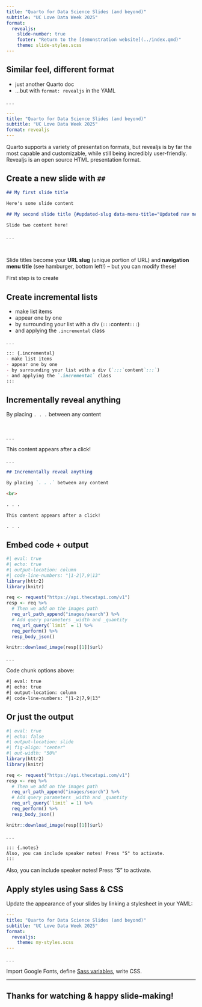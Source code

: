 ```yaml
---
title: "Quarto for Data Science Slides (and beyond)"
subtitle: "UC Love Data Week 2025"
format: 
  revealjs:
    slide-number: true
    footer: "Return to the [demonstration website](../index.qmd)"
    theme: slide-styles.scss
---
```


## Similar feel, different format {#revealjs-format}

- just another Quarto doc
- ...but with `format: revealjs` in the YAML

. . . 

```yaml
---
title: "Quarto for Data Science Slides (and beyond)"
subtitle: "UC Love Data Week 2025"
format: revealjs
---
```

::: {.notes}
Quarto supports a variety of presentation formats, but revealjs is by far the most capable and customizable, while still being incredibly user-friendly. Revealjs is an open source HTML presentation format.
:::

<!-- NEW SLIDE (this is a comment, which won't render on the slide)  -->


## Create a new slide with `##` {#slide-breaks}

```md
## My first slide title

Here's some slide content

## My second slide title {#updated-slug data-menu-title="Updated nav menu title"}
 
Slide two content here!
```

. . . 

<br>

Slide titles become your **URL slug** (unique portion of URL) and **navigation menu title** (see hamburger, bottom left!) [-- but you can modify these!]{.fragment .fade-in}

::: {.notes}
First step is to create
:::


<!-- NEW SLIDE  -->


## Create incremental lists

::: {.incremental}
- make list items
- appear one by one
- by surrounding your list with a div (`:::`content`:::`)
- and applying the `.incremental` class
:::

. . . 

```md
::: {.incremental}
- make list items
- appear one by one
- by surrounding your list with a div (`:::`content`:::`)
- and applying the `.incremental` class
:::

```


<!-- NEW SLIDE  -->


## Incrementally reveal anything

By placing `. . .` between any content

<br>

. . . 

This content appears after a click! 

. . . 

```md
## Incrementally reveal anything

By placing `. . .` between any content

<br>

. . . 

This content appears after a click!

. . .
```

<!-- NEW SLIDE  -->

## Embed code + output 

```r
#| eval: true
#| echo: true
#| output-location: column
#| code-line-numbers: "|1-2|7,9|13"
library(httr2)
library(knitr)

req <- request("https://api.thecatapi.com/v1")
resp <- req %>%
  # Then we add on the images path
  req_url_path_append("images/search") %>%
  # Add query parameters _width and _quantity
  req_url_query(`limit` = 1) %>%
  req_perform() %>%
  resp_body_json()

knitr::download_image(resp[[1]]$url)
```

. . .

Code chunk options above:

```md
#| eval: true
#| echo: true
#| output-location: column
#| code-line-numbers: "|1-2|7,9|13"
```


<!-- NEW SLIDE  -->


## Or just the output {#embed-output-only}

```r
#| eval: true
#| echo: false
#| output-location: slide
#| fig-align: "center"
#| out-width: "50%"
library(httr2)
library(knitr)

req <- request("https://api.thecatapi.com/v1")
resp <- req %>%
  # Then we add on the images path
  req_url_path_append("images/search") %>%
  # Add query parameters _width and _quantity
  req_url_query(`limit` = 1) %>%
  req_perform() %>%
  resp_body_json()

knitr::download_image(resp[[1]]$url)
```

. . . 

```md
::: {.notes}
Also, you can include speaker notes! Press "S" to activate.
:::
```

::: {.notes}
Also, you can include speaker notes! Press "S" to activate.
:::


## Apply styles using Sass & CSS {#apply-styles}

Update the appearance of your slides by linking a stylesheet in your YAML: 

```yaml
---
title: "Quarto for Data Science Slides (and beyond)"
subtitle: "UC Love Data Week 2025"
format: 
  revealjs:
    theme: my-styles.scss
---
```

. . . 

Import Google Fonts, define [Sass variables](https://quarto.org/docs/presentations/revealjs/themes.html#sass-variables){target="_blank"}, write CSS.


<!-- NEW SLIDE  -->


<!-- --- -->

<!-- ## {#learn-more data-menu-title="Check out the Quarto documentation" background-iframe="https://quarto.org/docs/presentations/revealjs/" background-interactive=true} -->


<!-- NEW SLIDE  -->


---

## Thanks for watching & happy slide-making! {.center}


